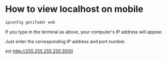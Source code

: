 
<BackTop />

# How to view localhost on mobile

```bash
ipconfig getifaddr en0
```

If you type in the terminal as above, your computer's IP address will appear.

Just enter the corresponding IP address and port number.

ex) http://255.255.255.255:3000

<Comment />

